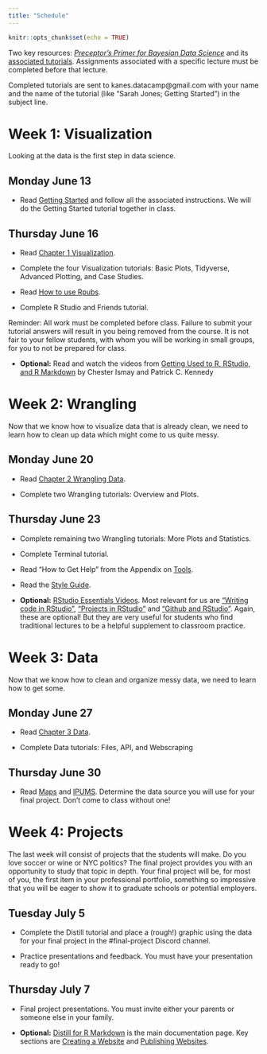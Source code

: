 ```yaml
---
title: "Schedule"
---
```


```r
knitr::opts_chunk$set(echo = TRUE)
```

Two key resources: [*Preceptor's Primer for Bayesian Data Science*](https://ppbds.github.io/primer/) and its [associated tutorials](https://ppbds.github.io/primer.tutorials/). Assignments associated with a specific lecture must be completed before that lecture.

Completed tutorials are sent to kanes.datacamp@gmail.com with your name and the name of the tutorial (like "Sarah Jones; Getting Started") in the subject line.

<!-- Join the Discord server here: https://discord.gg/5wyvDv6HbU -->

# Week 1: Visualization

Looking at the data is the first step in data science.

## Monday June 13

* Read [Getting Started](https://ppbds.github.io/primer/getting-started.html) and follow all the associated instructions. We will do the Getting Started tutorial together in class.

## Thursday June 16

* Read [Chapter 1 Visualization](https://ppbds.github.io/primer/visualization.html). 

* Complete the four Visualization tutorials: Basic Plots, Tidyverse, Advanced Plotting, and Case Studies.

* Read [How to use Rpubs](https://ppbds.github.io/primer/tools.html#how-to-use-rpubs). 

* Complete R Studio and Friends tutorial.

Reminder: All work must be completed before class. Failure to submit your tutorial answers will result in you being removed from the course. It is not fair to your fellow students, with whom you will be working in small groups, for you to not be prepared for class.

* **Optional:** Read and watch the videos from [Getting Used to R, RStudio, and R Markdown](https://ismayc.github.io/rbasics-book/) by Chester Ismay and Patrick C. Kennedy

# Week 2: Wrangling

Now that we know how to visualize data that is already clean, we need to learn how to clean up data which might come to us quite messy.


## Monday June 20

* Read [Chapter 2 Wrangling Data](https://ppbds.github.io/primer/wrangling.html). 

* Complete two Wrangling tutorials: Overview and Plots.


## Thursday June 23

* Complete remaining two Wrangling tutorials: More Plots and Statistics.

* Complete Terminal tutorial.

* Read "How to Get Help" from the Appendix on [Tools](https://ppbds.github.io/primer/tools.html). 

* Read the [Style Guide](https://ppbds.github.io/primer/tools.html#style-guide). 

* **Optional:** [RStudio Essentials Videos](https://resources.rstudio.com/wistia-rstudio-essentials-2). Most relevant for us are [“Writing code in RStudio”](https://www.rstudio.com/resources/webinars/), [“Projects in RStudio”](https://www.rstudio.com/resources/webinars/) and [“Github and RStudio”](https://www.rstudio.com/resources/webinars/). Again, these are optional! But they are very useful for students who find traditional lectures to be a helpful supplement to classroom practice.


# Week 3: Data

Now that we know how to clean and organize messy data, we need to learn how to get some.

## Monday June 27

* Read [Chapter 3 Data](https://ppbds.github.io/primer/data.html). 

* Complete Data tutorials: Files, API, and Webscraping


## Thursday June 30

* Read [Maps](https://ppbds.github.io/primer/maps.html) and [IPUMS](https://ppbds.github.io/primer/ipums.html). Determine the data source you will use for your final project. Don't come to class without one!


# Week 4: Projects

The last week will consist of projects that the students will make. Do you love soccer or wine or NYC politics? The final project provides you with an opportunity to study that topic in depth. Your final project will be, for most of you, the first item in your professional portfolio, something so impressive that you will be eager to show it to graduate schools or potential employers.


## Tuesday July 5

* Complete the Distill tutorial and place a (rough!) graphic using the data for your final project in the #final-project Discord channel.

* Practice presentations and feedback. You must have your presentation ready to go!  

## Thursday July 7

* Final project presentations. You must invite either your parents or someone else in your family.

* **Optional:** [Distill for R Markdown](https://rstudio.github.io/distill/) is the main documentation page. Key sections are [Creating a Website](https://rstudio.github.io/distill/website.html) and [Publishing Websites](https://rstudio.github.io/distill/publish_website.html). 



